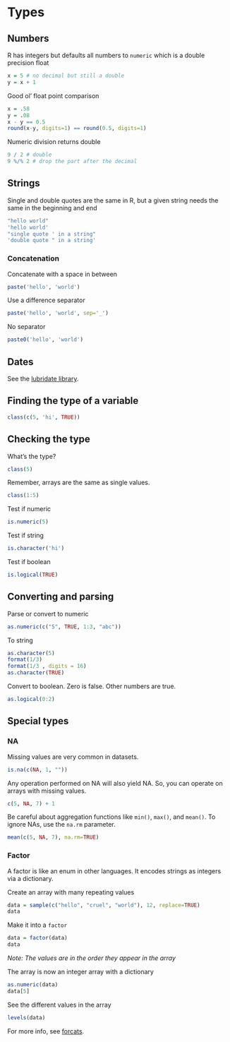 # Types

## Numbers

R has integers but defaults all numbers to `numeric` which is a double precision float

```r
x = 5 # no decimal but still a double
y = x + 1
```

Good ol' float point comparison

```r
x = .58
y = .08
x - y == 0.5
round(x-y, digits=1) == round(0.5, digits=1)
```

Numeric division returns double

```r
9 / 2 # double
9 %/% 2 # drop the part after the decimal
```

## Strings

Single and double quotes are the same in R, but a given string needs the same in the beginning and end

```r
"hello world"
'hello world'
"single quote ' in a string"
'double quote " in a string'
```

### Concatenation

Concatenate with a space in between

```r
paste('hello', 'world')
```

Use a difference separator

```r
paste('hello', 'world', sep='_')
```

No separator

```r
paste0('hello', 'world')
```

## Dates

See the [lubridate library](https://lubridate.tidyverse.org/).

## Finding the type of a variable

```r
class(c(5, 'hi', TRUE))
```

## Checking the type

What's the type?

```r
class(5)
```

Remember, arrays are the same as single values.

```r
class(1:5)
```

Test if numeric

```r
is.numeric(5)
```

Test if string

```r
is.character('hi')
```

Test if boolean

```r
is.logical(TRUE)
```

## Converting and parsing

Parse or convert to numeric

```r
as.numeric(c("5", TRUE, 1:3, "abc"))
```

To string

```r
as.character(5)
format(1/3)
format(1/3 , digits = 16)
as.character(TRUE)
```

Convert to boolean. Zero is false. Other numbers are true.

```r
as.logical(0:2)
```

## Special types

### NA

Missing values are very common in datasets.

```r
is.na(c(NA, 1, ""))
```

Any operation performed on NA will also yield NA. So, you can operate on arrays with missing values.

```r
c(5, NA, 7) + 1
```

Be careful about aggregation functions like `min()`, `max()`, and `mean()`. To ignore NAs, use the `na.rm` parameter.

```r
mean(c(5, NA, 7), na.rm=TRUE)
```

### Factor

A factor is like an enum in other languages. It encodes strings as integers via a dictionary.

Create an array with many repeating values

```r
data = sample(c("hello", "cruel", "world"), 12, replace=TRUE)
data
```

Make it into a `factor`

```r
data = factor(data)
data
```

*Note: The values are in the order they appear in the array*

The array is now an integer array with a dictionary

```r
as.numeric(data)
data[5]
```

See the different values in the array

```r
levels(data)
```

For more info, see [forcats](https://forcats.tidyverse.org/).
